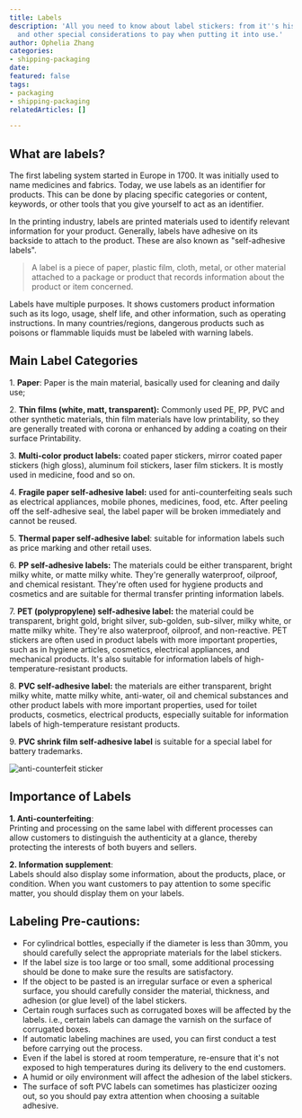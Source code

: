 ```yaml
---
title: Labels
description: 'All you need to know about label stickers: from it''s history, importance,
  and other special considerations to pay when putting it into use.'
author: Ophelia Zhang
categories:
- shipping-packaging
date: 
featured: false
tags:
- packaging
- shipping-packaging
relatedArticles: []

---
```

## What are labels?

The first labeling system started in Europe in 1700. It was initially used to name medicines and fabrics. Today, we use labels as an identifier for products. This can be done by placing specific categories or content, keywords, or other tools that you give yourself to act as an identifier.

In the printing industry, labels are printed materials used to identify relevant information for your product. Generally, labels have adhesive on its backside to attach to the product. These are also known as "self-adhesive labels".

> A label is a piece of paper, plastic film, cloth, metal, or other material attached to a package or product that records information about the product or item concerned.

Labels have multiple purposes. It shows customers product information such as its logo, usage, shelf life, and other information, such as operating instructions. In many countries/regions, dangerous products such as poisons or flammable liquids must be labeled with warning labels.

   

## Main Label Categories

1\. **Paper**: Paper is the main material, basically used for cleaning and daily use;

2\. **Thin films (white, matt, transparent):** Commonly used PE, PP, PVC and other synthetic materials, thin film materials have low printability, so they are generally treated with corona or enhanced by adding a coating on their surface Printability.

3\. **Multi-color product labels:** coated paper stickers, mirror coated paper stickers (high gloss), aluminum foil stickers, laser film stickers. It is mostly used in medicine, food and so on.

4\. **Fragile paper self-adhesive label:** used for anti-counterfeiting seals such as electrical appliances, mobile phones, medicines, food, etc. After peeling off the self-adhesive seal, the label paper will be broken immediately and cannot be reused.

5\. **Thermal paper self-adhesive label**: suitable for information labels such as price marking and other retail uses.

6\. **PP self-adhesive labels:** The materials could be either transparent, bright milky white, or matte milky white. They're generally waterproof, oilproof, and chemical resistant. They're often used for hygiene products and cosmetics and are suitable for thermal transfer printing information labels.

7\. **PET (polypropylene) self-adhesive label:** the material could be transparent, bright gold, bright silver, sub-golden, sub-silver, milky white, or matte milky white. They're also waterproof, oilproof, and non-reactive. PET stickers are often used in product labels with more important properties, such as in hygiene articles, cosmetics, electrical appliances, and mechanical products. It's also suitable for information labels of high-temperature-resistant products.

8\. **PVC self-adhesive label:** the materials are either transparent, bright milky white, matte milky white, anti-water, oil and chemical substances and other product labels with more important properties, used for toilet products, cosmetics, electrical products, especially suitable for information labels of high-temperature resistant products.

9\. **PVC shrink film self-adhesive label** is suitable for a special label for battery trademarks.

![](/images/label-04.png "anti-counterfeit sticker")

   

## Importance of Labels

**1. Anti-counterfeiting**:  
Printing and processing on the same label with different processes can allow customers to distinguish the authenticity at a glance, thereby protecting the interests of both buyers and sellers.

**2. Information supplement**:  
Labels should also display some information, about the products, place, or condition. When you want customers to pay attention to some specific matter, you should display them on your labels.

   

## Labeling Pre-cautions:

* For cylindrical bottles, especially if the diameter is less than 30mm, you should carefully select the appropriate materials for the label stickers.
* If the label size is too large or too small, some additional processing should be done to make sure the results are satisfactory.
* If the object to be pasted is an irregular surface or even a spherical surface, you should carefully consider the material, thickness, and adhesion (or glue level) of the label stickers.
* Certain rough surfaces such as corrugated boxes will be affected by the labels. i.e., certain labels can damage the varnish on the surface of corrugated boxes.
* If automatic labeling machines are used, you can first conduct a test before carrying out the process.
* Even if the label is stored at room temperature, re-ensure that it's not exposed to high temperatures during its delivery to the end customers.
* A humid or oily environment will affect the adhesion of the label stickers.
* The surface of soft PVC labels can sometimes has plasticizer oozing out, so you should pay extra attention when choosing a suitable adhesive.